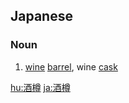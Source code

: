 ==Japanese==
{{ja-kanjitab|酒|樽}}

===Noun===
{{ja-noun|さかだる}}

# [[wine]] [[barrel]], wine [[cask]]

[[hu:酒樽]]
[[ja:酒樽]]